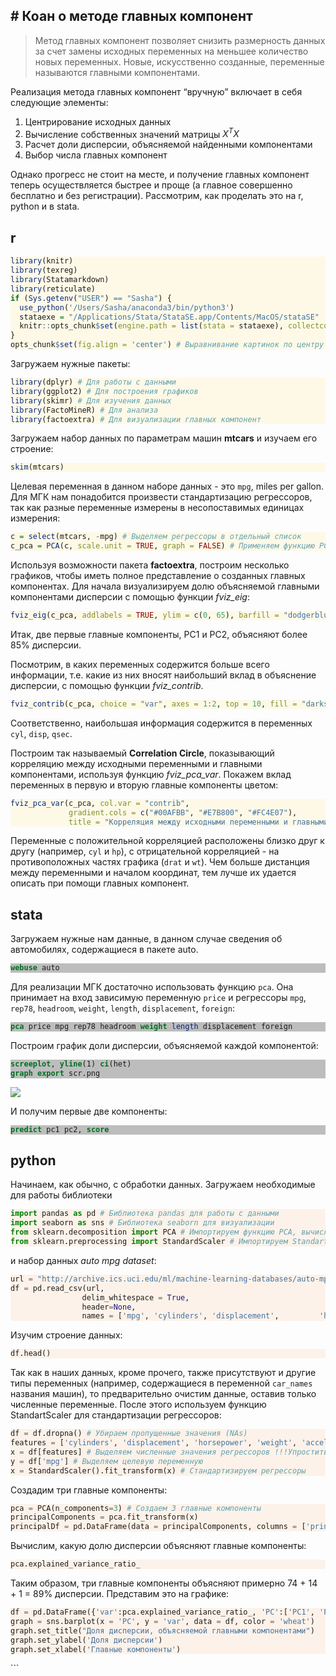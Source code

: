 # Коан о методе главных компонент {#мгк}
---
<style>
pre.r {
    background-color: #FEF9E7 !important;
}
pre.stata {
    background-color: #BDBDBD !important;
}
pre.python {
    background-color: #FDF2E9 !important;
}
</style> 

> Метод главных компонент позволяет снизить размерность данных за счет замены исходных переменных на меньшее количество новых переменных. Новые, искусственно созданные, переменные называются главными компонентами.

Реализация метода главных компонент "вручную" включает в себя следующие элементы:

1. Центрирование исходных данных
2. Вычисление собственных значений матрицы $X^TX$
3. Расчет доли дисперсии, объясняемой найденными компонентами
4. Выбор числа главных компонент

Однако прогресс не стоит на месте, и получение главных компонент теперь осуществляется быстрее и проще (а главное совершенно бесплатно и без регистрации). Рассмотрим, как проделать это на r, python и в stata.

## r
```r
library(knitr)
library(texreg)
library(Statamarkdown)
library(reticulate)
if (Sys.getenv("USER") == "Sasha") {
  use_python('/Users/Sasha/anaconda3/bin/python3')
  stataexe = "/Applications/Stata/StataSE.app/Contents/MacOS/stataSE"
  knitr::opts_chunk$set(engine.path = list(stata = stataexe), collectcode = TRUE)
}
opts_chunk$set(fig.align = 'center') # Выравнивание картинок по центру
```
Загружаем нужные пакеты:
```r
library(dplyr) # Для работы с данными
library(ggplot2) # Для построения графиков
library(skimr) # Для изучения данных
library(FactoMineR) # Для анализа
library(factoextra) # Для визуализации главных компонент 
```
Загружаем набор данных по параметрам машин **mtcars** и изучаем его строение:
```r
skim(mtcars)
```
Целевая переменная в данном наборе данных - это `mpg`, miles per gallon. Для МГК нам понадобится произвести стандартизацию регрессоров, так как разные переменные измерены в несопоставимых единицах измерения: 
```r
c = select(mtcars, -mpg) # Выделяем регрессоры в отдельный список
c_pca = PCA(c, scale.unit = TRUE, graph = FALSE) # Применяем функцию PCA для нахождения главных компонент, при этом проводим стандартизацию (scale.unit=TRUE)
```
Используя возможности пакета **factoextra**, построим несколько графиков, чтобы иметь полное представление о созданных главных компонентах. Для начала визуализируем долю объясняемой главными компонентами дисперсии с помощью функции *fviz_eig*:
```r
fviz_eig(c_pca, addlabels = TRUE, ylim = c(0, 65), barfill = "dodgerblue2", barcolor = "dodgerblue4", linecolor = "black", title = "Доля объясняемой дисперсии")
```

Итак, две первые главные компоненты, PC1 и PC2, объясняют более 85% дисперсии.

Посмотрим, в каких переменных содержится больше всего информации, т.е. какие из них вносят наибольший вклад в объяснение дисперсии, с помощью функции *fviz_contrib*. 
```r
fviz_contrib(c_pca, choice = "var", axes = 1:2, top = 10, fill = "darkseagreen2", linecolor = "black", title = "Вклад переменных в первую и вторую главные компоненты")
```

Соответственно, наибольшая информация содержится в переменных `cyl`, `disp`, `qsec`.

Построим так называемый **Correlation Circle**, показывающий корреляцию между исходными переменными и главными компонентами, используя функцию *fviz_pca_var*. Покажем вклад переменных в первую и вторую главные компоненты цветом:
```r
fviz_pca_var(c_pca, col.var = "contrib",
             gradient.cols = c("#00AFBB", "#E7B800", "#FC4E07"),
             title = "Корреляция между исходными переменными и главными компонентами")
```

Переменные с положительной корреляцией расположены близко друг к другу (например, `cyl` и `hp`), с отрицательной корреляцией - на противоположных частях графика (`drat` и `wt`). Чем больше дистанция между переменными и началом координат, тем лучше их удается описать при помощи главных компонент.

## stata

Загружаем нужные нам данные, в данном случае сведения об автомобилях, содержащиеся в пакете auto.
```stata
webuse auto
```

Для реализации МГК достаточно использовать функцию `pca`. Она принимает на вход зависимую переменную `price` и регрессоры `mpg`, `rep78`, `headroom`, `weight`, `length`, `displacement`, `foreign`:
```stata
pca price mpg rep78 headroom weight length displacement foreign
```
Построим график доли дисперсии, объясняемой каждой компонентой:
```stata
screeplot, yline(1) ci(het) 
graph export scr.png
```
![](scr.png)

И получим первые две компоненты:
```stata
predict pc1 pc2, score
```

## python
Начинаем, как обычно, с обработки данных. Загружаем необходимые для работы библиотеки
```python
import pandas as pd # Библиотека pandas для работы с данными
import seaborn as sns # Библиотека seaborn для визуализации
from sklearn.decomposition import PCA # Импортируем функцию PCA, вычисляющую главные компоненты
from sklearn.preprocessing import StandardScaler # Импортируем StandartScaler
```
и набор данных *auto mpg dataset*:
```python
url = "http://archive.ics.uci.edu/ml/machine-learning-databases/auto-mpg/auto-mpg.data-original"
df = pd.read_csv(url, 
                delim_whitespace = True, 
                header=None,
                names = ['mpg', 'cylinders', 'displacement',         'horsepower', 'weight', 'acceleration', 'model', 'origin', 'car_name'])  
```
Изучим строение данных:
```python
df.head()
```
Так как в наших данных, кроме прочего, также присутствуют и другие типы переменных (например, содержащиеся в переменной `car_names` названия машин), то предварительно очистим данные, оставив только численные переменные. После этого используем функцию StandartScaler для стандартизации регрессоров:
```python
df = df.dropna() # Убираем пропущенные значения (NAs)
features = ['cylinders', 'displacement', 'horsepower', 'weight', 'acceleration', 'origin'] # Добавляем количественные регрессоры в отдельный список, убираем переменные car_names, model
x = df[features] # Выделяем численные значения регрессоров !!!Упростить!!!
y = df['mpg'] # Выделяем целевую переменную
x = StandardScaler().fit_transform(x) # Стандартизируем регрессоры
```
Создадим три главные компоненты:
```python
pca = PCA(n_components=3) # Создаем 3 главные компоненты
principalComponents = pca.fit_transform(x)
principalDf = pd.DataFrame(data = principalComponents, columns = ['principal component 1', 'principal component 2', 'principal component 3']) # Создаем таблицу, в которую сохраняем значения найденных компонент
```
Вычислим, какую долю дисперсии объясняют главные компоненты:
```python
pca.explained_variance_ratio_
```
Таким образом, три главные компоненты объясняют примерно 74 + 14 + 1 = 89% дисперсии.
Представим это на графике:
```python
df = pd.DataFrame({'var':pca.explained_variance_ratio_, 'PC':['PC1', 'PC2', 'PC3']})
graph = sns.barplot(x = 'PC', y = 'var', data = df, color = 'wheat')
graph.set_title("Доля дисперсии, объясняемой главными компонентами")
graph.set_ylabel('Доля дисперсии')
graph.set_xlabel('Главные компоненты')
```
```